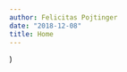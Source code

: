 ```yaml
---
author: Felicitas Pojtinger
date: "2018-12-08"
title: Home
---
```



  <Base head={home.head} background={home.background}>
    <Hero
      title={home.hero.title}
      subtitle={home.hero.text}
      primaryAction={
        {
          header: home.hero.primaryAction.title,
          ...home.hero.primaryAction
        }
      }
      secondaryAction={
        {
          header: home.hero.secondaryAction.title,
          ...home.hero.secondaryAction
        }
      }
      linkComponent={Link}
    />
    <BroadcastSection {...home.broadcast} />
  </Base>
)
